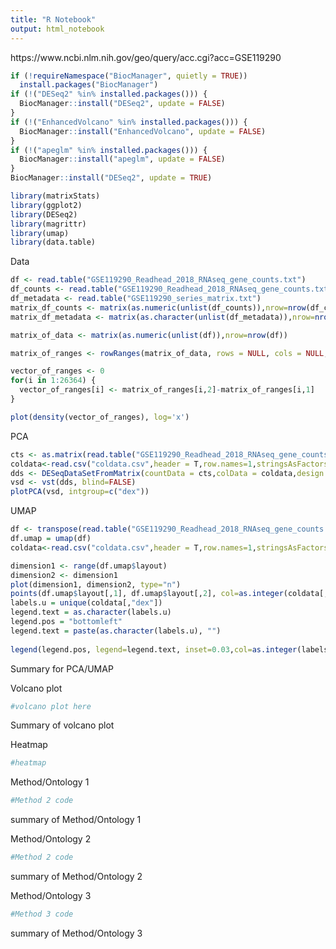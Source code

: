 ```yaml
---
title: "R Notebook"
output: html_notebook
---
```


https://www.ncbi.nlm.nih.gov/geo/query/acc.cgi?acc=GSE119290

```r
if (!requireNamespace("BiocManager", quietly = TRUE))
  install.packages("BiocManager")
if (!("DESeq2" %in% installed.packages())) {
  BiocManager::install("DESeq2", update = FALSE)
}
if (!("EnhancedVolcano" %in% installed.packages())) {
  BiocManager::install("EnhancedVolcano", update = FALSE)
}
if (!("apeglm" %in% installed.packages())) {
  BiocManager::install("apeglm", update = FALSE)
}
BiocManager::install("DESeq2", update = TRUE)
```


```r
library(matrixStats)
library(ggplot2)
library(DESeq2)
library(magrittr)
library(umap)
library(data.table)
```



Data


```r
df <- read.table("GSE119290_Readhead_2018_RNAseq_gene_counts.txt")
df_counts <- read.table("GSE119290_Readhead_2018_RNAseq_gene_counts.txt")
df_metadata <- read.table("GSE119290_series_matrix.txt")
matrix_df_counts <- matrix(as.numeric(unlist(df_counts)),nrow=nrow(df_counts))
matrix_df_metadata <- matrix(as.character(unlist(df_metadata)),nrow=nrow(df_metadata))

matrix_of_data <- matrix(as.numeric(unlist(df)),nrow=nrow(df))

matrix_of_ranges <- rowRanges(matrix_of_data, rows = NULL, cols = NULL, na.rm = FALSE, dim. = dim(matrix_of_data), useNames = NA)

vector_of_ranges <- 0
for(i in 1:26364) {
  vector_of_ranges[i] <- matrix_of_ranges[i,2]-matrix_of_ranges[i,1]
}

plot(density(vector_of_ranges), log='x')
```

PCA


```r
cts <- as.matrix(read.table("GSE119290_Readhead_2018_RNAseq_gene_counts.txt"))
coldata<-read.csv("coldata.csv",header = T,row.names=1,stringsAsFactors=T)
dds <- DESeqDataSetFromMatrix(countData = cts,colData = coldata,design = ~ dex)
vsd <- vst(dds, blind=FALSE)
plotPCA(vsd, intgroup=c("dex"))
```

UMAP

```r
df <- transpose(read.table("GSE119290_Readhead_2018_RNAseq_gene_counts.txt"))
df.umap = umap(df)
coldata<-read.csv("coldata.csv",header = T,row.names=1,stringsAsFactors=T)

dimension1 <- range(df.umap$layout)
dimension2 <- dimension1
plot(dimension1, dimension2, type="n")
points(df.umap$layout[,1], df.umap$layout[,2], col=as.integer(coldata[,"dex"])+2, cex=2, pch=20)
labels.u = unique(coldata[,"dex"])
legend.text = as.character(labels.u)
legend.pos = "bottomleft"
legend.text = paste(as.character(labels.u), "")
 
legend(legend.pos, legend=legend.text, inset=0.03,col=as.integer(labels.u)+2,bty="n", pch=20, cex=1)
```

Summary for PCA/UMAP


Volcano plot

```r
#volcano plot here
```

Summary of volcano plot


Heatmap

```r
#heatmap
```

Method/Ontology 1
```r
#Method 2 code
```

summary of Method/Ontology 1

Method/Ontology 2
```r
#Method 2 code
```

summary of Method/Ontology 2

Method/Ontology 3
```r
#Method 3 code
```

summary of Method/Ontology 3